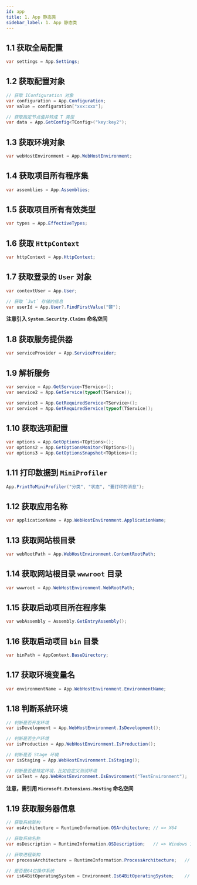 ```yaml
---
id: app
title: 1. App 静态类
sidebar_label: 1. App 静态类
---
```


## 1.1 获取全局配置

```cs
var settings = App.Settings;
```

## 1.2 获取配置对象

```cs
// 获取 IConfiguration 对象
var configuration = App.Configuration;
var value = configuration["xxx:xxx"];

// 获取指定节点值并转成 T 类型
var data = App.GetConfig<TConfig>("key:key2");
```

## 1.3 获取环境对象

```cs
var webHostEnvironment = App.WebHostEnvironment;
```

## 1.4 获取项目所有程序集

```cs
var assemblies = App.Assemblies;
```

## 1.5 获取项目所有有效类型

```cs
var types = App.EffectiveTypes;
```

## 1.6 获取 `HttpContext`

```cs
var httpContext = App.HttpContext;
```

## 1.7 获取登录的 `User` 对象

```cs
var contextUser = App.User;

// 获取 `Jwt` 存储的信息
var userId = App.User?.FindFirstValue("键");
```

**注意引入 `System.Security.Claims` 命名空间**

## 1.8 获取服务提供器

```cs
var serviceProvider = App.ServiceProvider;
```

## 1.9 解析服务

```cs
var service = App.GetService<TService>();
var service2 = App.GetService(typeof(TService));

var service3 = App.GetRequiredService<TService>();
var service4 = App.GetRequiredService(typeof(TService));
```

## 1.10 获取选项配置

```cs
var options = App.GetOptions<TOptions>();
var options2 = App.GetOptionsMonitor<TOptions>();
var options3 = App.GetOptionsSnapshot<TOptions>();
```

## 1.11 打印数据到 `MiniProfiler`

```cs
App.PrintToMiniProfiler("分类", "状态", "要打印的消息");
```

## 1.12 获取应用名称

```cs
var applicationName = App.WebHostEnvironment.ApplicationName;
```

## 1.13 获取网站根目录

```cs
var webRootPath = App.WebHostEnvironment.ContentRootPath;
```

## 1.14 获取网站根目录 `wwwroot` 目录

```cs
var wwwroot = App.WebHostEnvironment.WebRootPath;
```

## 1.15 获取启动项目所在程序集

```cs
var webAssembly = Assembly.GetEntryAssembly();
```

## 1.16 获取启动项目 `bin` 目录

```cs
var binPath = AppContext.BaseDirectory;
```

## 1.17 获取环境变量名

```cs
var environmentName = App.WebHostEnvironment.EnvironmentName;
```

## 1.18 判断系统环境

```cs
// 判断是否开发环境
var isDevelopment = App.WebHostEnvironment.IsDevelopment();

// 判断是否生产环境
var isProduction = App.WebHostEnvironment.IsProduction();

// 判断是否 Stage 环境
var isStaging = App.WebHostEnvironment.IsStaging();

// 判断是否是特定环境，比如自定义测试环境
var isTest = App.WebHostEnvironment.IsEnvironment("TestEnvironment");
```

**注意，需引用 `Microsoft.Extensions.Hosting` 命名空间**

## 1.19 获取服务器信息

```cs
// 获取系统架构
var osArchitecture = RuntimeInformation.OSArchitecture; // => X64

// 获取系统名称
var osDescription = RuntimeInformation.OSDescription;   // => Windows 10 企业版

// 获取进程架构
var processArchitecture = RuntimeInformation.ProcessArchitecture;   // => X64

// 是否是64位操作系统
var is64BitOperatingSystem = Environment.Is64BitOperatingSystem;    // => True
```
